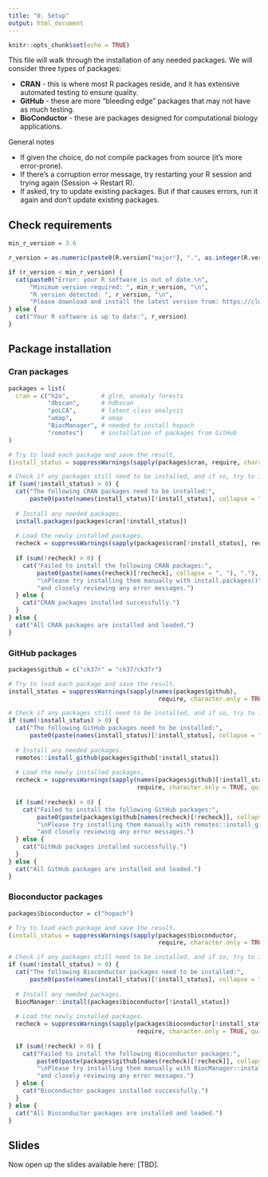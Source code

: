 ```yaml
---
title: "0. Setup"
output: html_document
---
```


```r
knitr::opts_chunk$set(echo = TRUE)
```

This file will walk through the installation of any needed packages. We will consider three types of packages:

 * **CRAN** - this is where most R packages reside, and it has extensive automated testing to ensure quality.
 * **GitHub** - these are more "bleeding edge" packages that may not have as much testing.
 * **BioConductor** - these are packages designed for computational biology applications.

General notes

 * If given the choice, do not compile packages from source (it's more error-prone).
 * If there's a corruption error message, try restarting your R session and trying again (Session -> Restart R).
 * If asked, try to update existing packages. But if that causes errors, run it again and don't update existing packages.

## Check requirements

```r
min_r_version = 3.6

r_version = as.numeric(paste0(R.version["major"], ".", as.integer(R.version["minor"])))

if (r_version < min_r_version) {
  cat(paste0("Error: your R software is out of date.\n",
      "Minimum version required: ", min_r_version, "\n",
      "R version detected: ", r_version, "\n",
      "Please download and install the latest version from: https://cloud.r-project.org/"))
} else {
  cat("Your R software is up to date:", r_version)
}
```

## Package installation

### Cran packages

```r
packages = list(
  cran = c("h2o",         # glrm, anomaly forests
           "dbscan",      # hdbscan
           "poLCA",       # latent class analysis
           "umap",        # umap
           "BiocManager", # needed to install hopach
           "remotes")     # installation of packages from GitHub
)

# Try to load each package and save the result.
(install_status = suppressWarnings(sapply(packages$cran, require, character.only = TRUE, quietly = TRUE)))

# Check if any packages still need to be installed, and if so, try to install them.
if (sum(!install_status) > 0) {
  cat("The following CRAN packages need to be installed:",
      paste0(paste(names(install_status)[!install_status], collapse = ", "), ".\n"))
  
  # Install any needed packages.
  install.packages(packages$cran[!install_status])
  
  # Load the newly installed packages.
  recheck = suppressWarnings(sapply(packages$cran[!install_status], require, character.only = TRUE, quietly = TRUE))
  
  if (sum(!recheck) > 0) {
    cat("Failed to install the following CRAN packages:",
        paste0(paste(names(recheck)[!recheck], collapse = ", "), "."),
        "\nPlease try installing them manually with install.packages()",
        "and closely reviewing any error messages.")
  } else {
    cat("CRAN packages installed successfully.")
  }
} else {
  cat("All CRAN packages are installed and loaded.")
}

```

### GitHub packages

```r
packages$github = c("ck37r" = "ck37/ck37r")

# Try to load each package and save the result.
install_status = suppressWarnings(sapply(names(packages$github),
                                          require, character.only = TRUE, quietly = TRUE))

# Check if any packages still need to be installed, and if so, try to install them.
if (sum(!install_status) > 0) {
  cat("The following GitHub packages need to be installed:",
      paste0(paste(names(install_status)[!install_status], collapse = ", "), "."))
  
  # Install any needed packages.
  remotes::install_github(packages$github[!install_status])
  
  # Load the newly installed packages.
  recheck = suppressWarnings(sapply(names(packages$github)[!install_status],
                                    require, character.only = TRUE, quietly = TRUE))
  
  if (sum(!recheck) > 0) {
    cat("Failed to install the following GitHub packages:",
        paste0(paste(packages$github[names(recheck)[!recheck]], collapse = ", "), "."),
        "\nPlease try installing them manually with remotes::install_github()",
        "and closely reviewing any error messages.")
  } else {
    cat("GitHub packages installed successfully.")
  }
} else {
  cat("All GitHub packages are installed and loaded.")
}
```

### Bioconductor packages

```r
packages$bioconductor = c("hopach")

# Try to load each package and save the result.
(install_status = suppressWarnings(sapply(packages$bioconductor,
                                          require, character.only = TRUE, quietly = TRUE)))

# Check if any packages still need to be installed, and if so, try to install them.
if (sum(!install_status) > 0) {
  cat("The following Bioconductor packages need to be installed:",
      paste0(paste(names(install_status)[!install_status], collapse = ", "), "."))
  
  # Install any needed packages.
  BiocManager::install(packages$bioconductor[!install_status])
  
  # Load the newly installed packages.
  recheck = suppressWarnings(sapply(packages$bioconductor[!install_status],
                                    require, character.only = TRUE, quietly = TRUE))
  
  if (sum(!recheck) > 0) {
    cat("Failed to install the following Bioconductor packages:",
        paste0(paste(packages$github[names(recheck)[!recheck]], collapse = ", "), "."),
        "\nPlease try installing them manually with BiocManager::install()",
        "and closely reviewing any error messages.")
  } else {
    cat("Bioconductor packages installed successfully.")
  }
} else {
  cat("All Bioconductor packages are installed and loaded.")
}
```

## Slides

Now open up the slides available here: [TBD].
